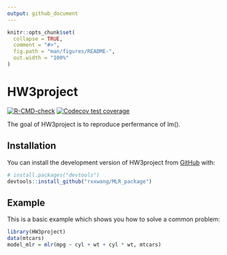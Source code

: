 ```yaml
---
output: github_document
---
```


<!-- README.md is generated from README.Rmd. Please edit that file -->

```r
knitr::opts_chunk$set(
  collapse = TRUE,
  comment = "#>",
  fig.path = "man/figures/README-",
  out.width = "100%"
)
```

# HW3project

<!-- badges: start -->
[![R-CMD-check](https://github.com/rxxwang/MLR_package/actions/workflows/R-CMD-check.yaml/badge.svg)](https://github.com/rxxwang/MLR_package/actions/workflows/R-CMD-check.yaml)
[![Codecov test coverage](https://codecov.io/gh/rxxwang/MLR_package/branch/main/graph/badge.svg)](https://app.codecov.io/gh/rxxwang/MLR_package?branch=main)
<!-- badges: end -->

The goal of HW3project is to reproduce perfermance of lm().

## Installation

You can install the development version of HW3project from [GitHub](https://github.com/) with:

```r
# install.packages("devtools")
devtools::install_github("rxxwang/MLR_package")
```

## Example

This is a basic example which shows you how to solve a common problem:

```r
library(HW3project)
data(mtcars)
model_mlr = mlr(mpg ~ cyl + wt + cyl * wt, mtcars)
```

